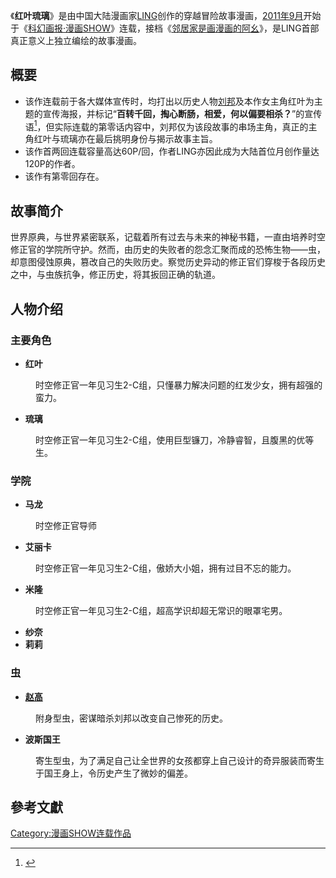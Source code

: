 {{未完结}}
{{Infobox animanga/Headerofja
|title= 红叶琉璃
|image= 
|size= 
|caption= 
|japanese= 
|english= TIME FIXER
|kana= 
|romaji= 
|genre= [[穿越|穿越]]、[[幻想|幻想]]、[[冒险|冒险]]
}}
{{Infobox animanga/name
|original= 
|official= 
|formal=
|common= 
}}
{{Infobox animanga/Manga
|標題= 
|作者= LING
|作畫=
|出版社= 
|其他出版社= 
|連載雜誌= [[科幻画报·漫画SHOW|科幻画报·漫画SHOW]]
|label= 
|發售日= 
|開始=
|結束= 
|冊數= 
|話數= 
|其他= 
}}
{{Infobox animanga/Footerofja}}

《'''红叶琉璃'''》是由中国大陆漫画家[[LING|LING]]创作的穿越冒险故事漫画，[[2011年9月|2011年9月]]开始于《[[科幻画报·漫画SHOW|科幻画报·漫画SHOW]]》连载，接档《[[邻居家是画漫画的阿幺|邻居家是画漫画的阿幺]]》，是LING首部真正意义上独立编绘的故事漫画。

==概要==
*该作连载前于各大媒体宣传时，均打出以历史人物[[刘邦|刘邦]]及本作女主角红叶为主题的宣传海报，并标记“'''百转千回，掏心断肠，相爱，何以偏要相杀？'''”的宣传语<ref>{{Cite web |url=http://comic.people.com.cn/GB/15577801.html |title=LING最新作《红叶琉璃》9月强势登场 人民网 |access-date=2011-11-25 |archive-date=2016-03-04 |archive-url=https://web.archive.org/web/20160304044540/http://comic.people.com.cn/GB/15577801.html |dead-url=no }}</ref>，但实际连载的第零话内容中，刘邦仅为该段故事的串场主角，真正的主角红叶与琉璃亦在最后挑明身份与揭示故事主旨。
*该作首两回连载容量高达60P/回，作者LING亦因此成为大陆首位月创作量达120P的作者。
*该作有第零回存在。

==故事简介==
世界原典，与世界紧密联系，记载着所有过去与未来的神秘书籍，一直由培养时空修正官的学院所守护。然而，由历史的失败者的怨念汇聚而成的恐怖生物——虫，却意图侵蚀原典，篡改自己的失败历史。察觉历史异动的修正官们穿梭于各段历史之中，与虫族抗争，修正历史，将其扳回正确的轨道。

==人物介绍==
===主要角色===
*'''红叶'''
:时空修正官一年见习生2-C组，只懂暴力解决问题的红发少女，拥有超强的蛮力。

*'''琉璃'''
:时空修正官一年见习生2-C组，使用巨型镰刀，冷静睿智，且腹黑的优等生。

===学院===
*'''马龙'''
:时空修正官导师

*'''艾丽卡'''
:时空修正官一年见习生2-C组，傲娇大小姐，拥有过目不忘的能力。

*'''米隆'''
:时空修正官一年见习生2-C组，超高学识却超无常识的眼罩宅男。

*'''纱奈'''
*'''莉莉'''

===虫===
*'''[[赵高|赵高]]'''
:附身型虫，密谋暗杀刘邦以改变自己惨死的历史。

*'''波斯国王'''
:寄生型虫，为了满足自己让全世界的女孩都穿上自己设计的奇异服装而寄生于国王身上，令历史产生了微妙的偏差。

==參考文獻==
{{reflist|2}}

[[Category:漫画SHOW连载作品|Category:漫画SHOW连载作品]]